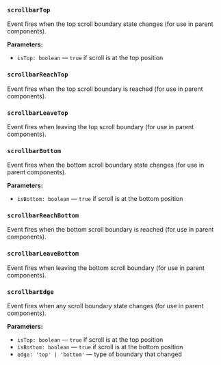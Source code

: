 ### `scrollbarTop`

Event fires when the top scroll boundary state changes (for use in parent components).

**Parameters:**
- `isTop: boolean` — `true` if scroll is at the top position

### `scrollbarReachTop`

Event fires when the top scroll boundary is reached (for use in parent components).

### `scrollbarLeaveTop`

Event fires when leaving the top scroll boundary (for use in parent components).

### `scrollbarBottom`

Event fires when the bottom scroll boundary state changes (for use in parent components).

**Parameters:**
- `isBottom: boolean` — `true` if scroll is at the bottom position

### `scrollbarReachBottom`

Event fires when the bottom scroll boundary is reached (for use in parent components).

### `scrollbarLeaveBottom`

Event fires when leaving the bottom scroll boundary (for use in parent components).

### `scrollbarEdge`

Event fires when any scroll boundary state changes (for use in parent components).

**Parameters:**
- `isTop: boolean` — `true` if scroll is at the top position
- `isBottom: boolean` — `true` if scroll is at the bottom position
- `edge: 'top' | 'bottom'` — type of boundary that changed
